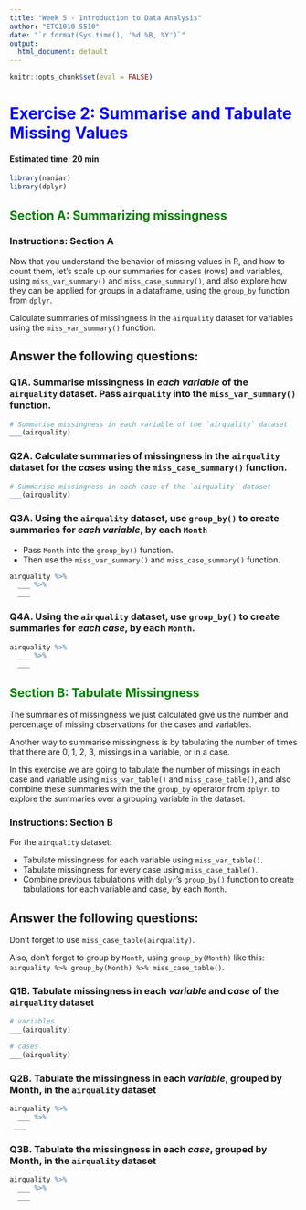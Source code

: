 ```yaml
---
title: "Week 5 - Introduction to Data Analysis"
author: "ETC1010-5510"
date: "`r format(Sys.time(), '%d %B, %Y')`"
output:
  html_document: default
---
```


```r
knitr::opts_chunk$set(eval = FALSE)
```

# <span style="color:blue"> Exercise 2: Summarise and Tabulate Missing Values</span>

#### **Estimated time: 20 min**

```r
library(naniar)
library(dplyr)
```

## <span style="color:green"> Section A: Summarizing missingness </span>

### Instructions: Section A

Now that you understand the behavior of missing values in R, and how to count them, let's scale up our summaries for cases (rows) and variables, using `miss_var_summary()` and `miss_case_summary()`, and also explore how they can be applied for groups in a dataframe, using the `group_by` function from `dplyr`.

Calculate summaries of missingness in the `airquality` dataset for variables using the `miss_var_summary()` function.

## Answer the following questions:

### Q1A. Summarise missingness in _each variable_ of the `airquality` dataset. Pass `airquality` into the `miss_var_summary()` function.

```r
# Summarise missingness in each variable of the `airquality` dataset
___(airquality)
```

### Q2A. Calculate summaries of missingness in the `airquality` dataset for the _cases_ using the `miss_case_summary()` function.

```r
# Summarise missingness in each case of the `airquality` dataset
___(airquality)
```



### Q3A. Using the `airquality` dataset, use `group_by()` to create summaries for _each variable_, by each `Month`

* Pass `Month` into the `group_by()` function.
* Then use the `miss_var_summary()` and `miss_case_summary()` function.

```r
airquality %>%
  ___ %>%
  ___
```

### Q4A. Using the `airquality` dataset, use `group_by()` to create summaries for _each case_, by each `Month`. 

```r
airquality %>%
  ___ %>%
  ___
```

## <span style="color:green"> Section B: Tabulate Missingness </span>

The summaries of missingness we just calculated give us the number and percentage of missing observations for the cases and variables. 

Another way to summarise missingness is by tabulating the number of times that there are 0, 1, 2, 3, missings in a variable, or in a case. 

In this exercise we are going to tabulate the number of missings in each case and variable using `miss_var_table()` and `miss_case_table()`, and also combine these summaries with the the `group_by` operator from `dplyr`. to explore the summaries over a grouping variable in the dataset.

### Instructions: Section B
For the `airquality` dataset:

- Tabulate missingness for each variable using `miss_var_table()`.
- Tabulate missingness for every case using `miss_case_table()`.
- Combine previous tabulations with `dplyr`'s `group_by()` function to create tabulations for each variable and case, by each `Month`.

## Answer the following questions:

Don't forget to use `miss_case_table(airquality)`.

Also, don't forget to group by `Month`, using `group_by(Month)` like this: `airquality %>% group_by(Month) %>% miss_case_table()`.

### Q1B. Tabulate missingness in each _variable_ and _case_ of the `airquality` dataset

```r

# variables
___(airquality)

# cases
___(airquality)
```

### Q2B. Tabulate the missingness in each _variable_, grouped by Month, in the `airquality` dataset
```r
airquality %>%
  ___ %>%
 ___
```

### Q3B. Tabulate the missingness in each _case_, grouped by Month, in the `airquality` dataset
```r

airquality %>%
  ___ %>%
  ___
```
